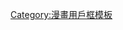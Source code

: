 {{userbox
| float    = left
| border-c = #e1d1ff
| border-s = 1
| id       = [[File:AMG.png|45px|AMG]]
| id-c     = #e1d1ff
| id-fc    = #000
| id-s     = 12
| info     = 这个用户曾经打通过'''[[幸運女神|天上界的电话]]'''。
| info-c   = #e1f6ff
| info-fc  = #000
| info-s   = 10
}}

[[Category:喜欢我的女神的维基人|{{PAGENAME}}]]
<noinclude>[[Category:漫畫用戶框模板]]</noinclude>